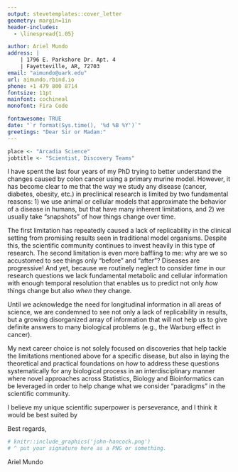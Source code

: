 ```yaml
---
output: stevetemplates::cover_letter
geometry: margin=1in
header-includes:
  - \linespread{1.05}

author: Ariel Mundo
address: |
    | 1796 E. Parkshore Dr. Apt. 4
    | Fayetteville, AR, 72703
email: "aimundo@uark.edu"
url: aimundo.rbind.io
phone: +1 479 800 8714
fontsize: 11pt
mainfont: cochineal
monofont: Fira Code

fontawesome: TRUE
date: "`r format(Sys.time(), '%d %B %Y')`"
greetings: "Dear Sir or Madam:"
---
```


```r


place <- "Arcadia Science"
jobtitle <- "Scientist, Discovery Teams"


```


I have spent the last four years of my PhD trying to better understand the changes caused by colon cancer using a primary murine model. However, it has become clear to me that the way we study any disease (cancer, diabetes, obesity, etc.) in preclinical research is limited by two fundamental reasons: 1) we use animal or cellular models that approximate the behavior of a disease in humans, but that have many inherent limitations, and 2) we usually take "snapshots" of how things change over time. 

The first limitation has repeatedly caused a lack of replicability in the clinical setting from promising results seen in traditional model organisms. Despite this, the scientific community continues to invest heavily in this type of research. The second limitation is even more baffling to me: why are we so accustomed to see things only "before" and "after"? Diseases are progressive! And yet, because we routinely neglect to consider _time_ in our research questions we lack fundamental metabolic and cellular information with enough temporal resolution that enables us to predict not only _how_ things change but also _when_ they change. 

Until we acknowledge the need for longitudinal information in all areas of science, we are condemned to see not only a lack of replicability in results, but a growing disorganized array of information that will not help us to give definite answers to many biological problems (e.g., the Warburg effect in cancer).

My next career choice is not solely focused on discoveries that help tackle the limitations mentioned above for a specific disease, but also in laying the theoretical and practical foundations on _how_ to address these questions systematically for any biological process in an interdisciplinary manner where novel approaches across Statistics, Biology and Bioinformatics can be leveraged in order to help change what we consider "paradigms" in the scientific community. 

I believe my unique scientific superpower is perseverance, and I think it would be best suited by 


Best regards,

```r
# knitr::include_graphics('john-hancock.png')
# ^ put your signature here as a PNG or something.
```

Ariel Mundo
